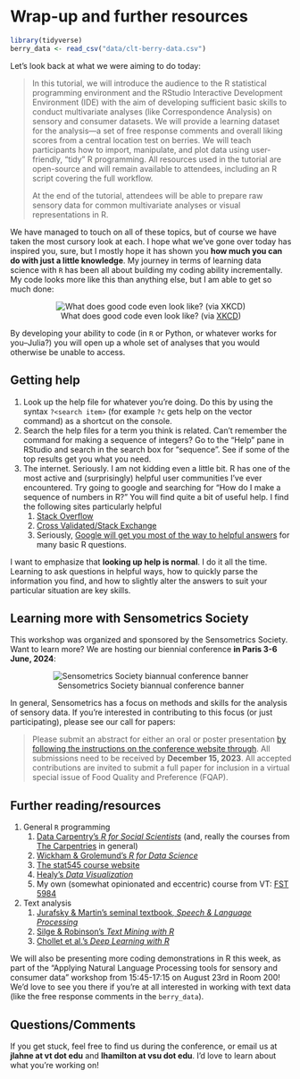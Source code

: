 # Wrap-up and further resources

```r
library(tidyverse)
berry_data <- read_csv("data/clt-berry-data.csv")
```

Let's look back at what we were aiming to do today:

> In this tutorial, we will introduce the audience to the R statistical programming environment and the RStudio Interactive Development Environment (IDE) with the aim of developing sufficient basic skills to conduct multivariate analyses (like Correspondence Analysis) on sensory and consumer datasets. We will provide a learning dataset for the analysis—a set of free response comments and overall liking scores from a central location test on berries. We will teach participants how to import, manipulate, and plot data using user-friendly, “tidy” R programming. All resources used in the tutorial are open-source and will remain available to attendees, including an R script covering the full workflow.
> 
> At the end of the tutorial, attendees will be able to prepare raw sensory data for common multivariate analyses or visual representations in R.

We have managed to touch on all of these topics, but of course we have taken the most cursory look at each.  I hope what we've gone over today has inspired you, sure, but I mostly hope it has shown you **how much you can do with just a little knowledge**.  My journey in terms of learning data science with `R` has been all about building my coding ability incrementally.  My code looks more like this than anything else, but I am able to get so much done:

<center>

![What does good code even look like? (via [XKCD](https://xkcd.com/844/))](https://imgs.xkcd.com/comics/good_code.png)

</center>

By developing your ability to code (in `R` or Python, or whatever works for you--Julia?) you will open up a whole set of analyses that you would otherwise be unable to access.

## Getting help

1.  Look up the help file for whatever you're doing. Do this by using the syntax `?<search item>` (for example `?c` gets help on the vector command) as a shortcut on the console.
2.  Search the help files for a term you think is related. Can't remember the command for making a sequence of integers? Go to the "Help" pane in RStudio and search in the search box for "sequence". See if some of the top results get you what you need.
3.  The internet. Seriously. I am not kidding even a little bit. R has one of the most active and (surprisingly) helpful user communities I've ever encountered. Try going to google and searching for "How do I make a sequence of numbers in R?" You will find quite a bit of useful help. I find the following sites particularly helpful
    1.  [Stack Overflow](https://stackoverflow.com/questions/tagged/r)
    2.  [Cross Validated/Stack Exchange](https://stats.stackexchange.com/questions/tagged/r)
    3.  Seriously, [Google will get you most of the way to helpful answers](https://is.gd/80V5zF) for many basic R questions.

I want to emphasize that **looking up help is normal**. I do it all the time. Learning to ask questions in helpful ways, how to quickly parse the information you find, and how to slightly alter the answers to suit your particular situation are key skills.

## Learning more with Sensometrics Society

This workshop was organized and sponsored by the Sensometrics Society.  Want to learn more?  We are hosting our biennial conference **in Paris 3-6 June, 2024**:

<center>

![Sensometrics Society biannual conference banner](img/sensometrics-logo-2024.png)

</center>

In general, Sensometrics has a focus on methods and skills for the analysis of sensory data.  If you're interested in contributing to this focus (or just participating), please see our call for papers:

> Please submit an abstract for either an oral or poster presentation [by following the instructions on the conference website through](https://sensometric.org/Abstract-submission). All submissions need to be received by **December 15, 2023**. All accepted contributions are invited to submit a full paper for inclusion in a virtual special issue of Food Quality and Preference (FQAP).

## Further reading/resources

1.  General `R` programming
    1.  [Data Carpentry's *R for Social Scientists*](https://datacarpentry.org/r-socialsci/) (and, really the courses from [The Carpentries](https://carpentries.org/) in general)
    1.  [Wickham & Grolemund's *R for Data Science*](https://r4ds.had.co.nz/)
    2.  [The stat545 course website](https://stat545.com/)
    2.  [Healy's *Data Visualization*](https://socviz.co/)
    3.  My own (somewhat opinionated and eccentric) course from VT: [FST 5984](https://jlahne.github.io/food-data-science-2022/)
2.  Text analysis
    1.  [Jurafsky & Martin's seminal textbook, *Speech & Language Processing*](https://web.stanford.edu/~jurafsky/slp3/)
    2.  [Silge & Robinson's *Text Mining with R*](https://www.tidytextmining.com/)
    3.  [Chollet et al.'s *Deep Learning with R*](https://www.manning.com/books/deep-learning-with-r-second-edition)

We will also be presenting more coding demonstrations in R this week, as part of the "Applying Natural Language Processing tools for sensory and consumer data" workshop from 15:45-17:15 on August 23rd in Room 200! We'd love to see you there if you're at all interested in working with text data (like the free response comments in the `berry_data`).
  
## Questions/Comments

If you get stuck, feel free to find us during the conference, or email us at **jlahne at vt dot edu** and **lhamilton at vsu dot edu**.  I'd love to learn about what you're working on! 